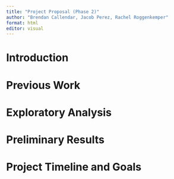 ```yaml
---
title: "Project Proposal (Phase 2)"
author: "Brendan Callendar, Jacob Perez, Rachel Roggenkemper"
format: html
editor: visual
---
```


# Introduction

# Previous Work

# Exploratory Analysis

# Preliminary Results

# Project Timeline and Goals
